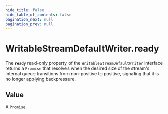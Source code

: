 ```yaml
---
hide_title: false
hide_table_of_contents: false
pagination_next: null
pagination_prev: null
---
```

# WritableStreamDefaultWriter.ready

The **`ready`** read-only property of the
`WritableStreamDefaultWriter` interface returns a `Promise`
that resolves when the desired size of the stream's internal queue transitions from
non-positive to positive, signaling that it is no longer applying backpressure.

## Value

A `Promise`.
